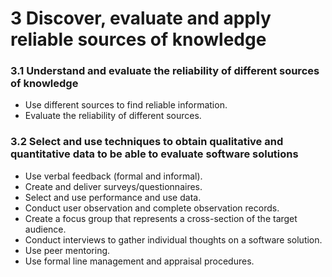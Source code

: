 # 3 Discover, evaluate and apply reliable sources of knowledge

### 3.1 Understand and evaluate the reliability of different sources of knowledge
- Use different sources to find reliable information.
- Evaluate the reliability of different sources.

### 3.2 Select and use techniques to obtain qualitative and quantitative data to be able to evaluate software solutions
- Use verbal feedback (formal and informal).
- Create and deliver surveys/questionnaires.
- Select and use performance and use data.
- Conduct user observation and complete observation records.
- Create a focus group that represents a cross-section of the target audience.
- Conduct interviews to gather individual thoughts on a software solution.
- Use peer mentoring.
- Use formal line management and appraisal procedures.
